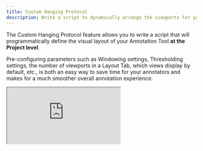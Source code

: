 ```yaml
---
title: Custom Hanging Protocol
description: Write a script to dynamically arrange the viewports for your project
---
```


The Custom Hanging Protocol feature allows you to write a script that will programmatically define the visual layout of your Annotation Tool **at the Project level**.&#x20;

Pre-configuring parameters such as Windowing settings, Thresholding settings, the number of viewports in a Layout Tab, which views display by default, etc., is both an easy way to save time for your annotators and makes for a much smoother overall annotation experience.

<Frame caption="">
  <iframe className="w-full aspect-video" src="https://www.loom.com/embed/a5b5255cd1954bd590849a8e939c9b5f" alt="" />
</Frame>

This guide provides an overview of the available functions and types to help you effectively manage these settings. At present, you can control the following:&#x20;

*   The dimensions of a Layout Tab (`setDimensions`):

    * **REQUIRED:** the number of columns in a Layout Tab (`numColumns`)
    * **REQUIRED:** the number of rows in a Layout Tab (`numRows`)


*   The contents of each viewport in a Layout Tab (`setViews`):

    * **REQUIRED:** an array describing each viewport's content (`views`)
    * **REQUIRED:** Which series to show (`seriesIndex`)
    * **REQUIRED:** Which way to view the series (`plane`)
    * Flip the view horizontally (`flippedHorizontally`)
    * Flip the view vertically (`flippedVertically`)
    * Activate Intellisync (`synchronized`)
    * Maximize a single viewport in a Layout Tab (`expanded`)


*   The default Windowing setting for each Series (`setWindowing`):

    * **REQUIRED:** the number of the Series (`seriesIndex`)
    * **REQUIRED:** the desired Windowing Level (`level`)
    * **REQUIRED:** the desired Windowing Width (`width`)


*   The default Thresholding setting for each Series (`setThresholding`):

    * **REQUIRED:** the number of the Series (`seriesIndex`)
    * **REQUIRED:** the lower limit of the Thresholding range (`min`)
    * **REQUIRED:** the upper limit of the Thresholding range (`max`)


* Create and configure a new Layout Tab in your Task (`nextTab`)\

* Disable certain viewports (`disableViewType`)

<Note>
The Custom Hanging Protocol script takes the available Series for a particular Task as input and returns the layout dimensions and list of views to display.
</Note>

## Custom Hanging Protocol Format Reference

```typescript
function setViews(views: View[]) {
 //...
}
function setDimensions(numColumns: number, numRows: number) {
 // ...
}
function setWindowing(seriesIndex: number, level: number, width: number){
 // ...
}
function setThresholding(seriesIndex: number, min: number, max: number) {
 // ...
}

function nextTab()

function disableViewType(seriesIndex: number, typeName: 'AXIAL' | 'SAGITTAL' | 'CORONAL' | '3D' | 'MIP') { }


// this function has been replaced by the Tool Settings page of Project Settings
function setSegmentationSettings(
  [  
    { 
      toolName: ToolOptions; 
      enabled: boolean;
      modes?: ToolModes[];
      defaultMode?: ToolModes;
      defaultTool?: boolean;
    }
  ]
);

// When a user uploads a Task and enables Hanging Protocols, 
// the hangingProtocol() function takes Series[] and the following parameters as input
interface Series {
  seriesIndex: number;
  is2DImage: boolean;
  isVideo: boolean;
  numFrames: number;
  name: string; // User defined name if available, else "A", "B", ...
  imagingAxis: 'AXIAL' | 'SAGITTAL' | 'CORONAL';
}

interface View {
  plane: 'AXIAL' | 'SAGITTAL' | 'CORONAL' | '3D' | 'MIP';
  seriesIndex: number;
  flippedHorizontally?: boolean;
  flippedVertically?: boolean;
  synchronized?: boolean;
  expanded?: boolean; // Only applicable to a single view in a given Layout Tab
}
```

## Examples

### Default Script

This default script uses some defined macros to make setting the view easier.&#x20;

```typescript
function hangingProtocol(allSeries: Series[]) {
  // This is the default layout script
  if (allSeries.length > 1) {
    setMultiSeries();
  } else if (allSeries[0].is2DImage) {
    setSingleView();
  } else {
    setMPR();
  }
}
```

***

### Set Single View

```javascript
function setSingleView(seriesIndex=0) {
  setDimensions(1,1);
  setViews([
    {
      plane: allSeries[seriesIndex].imagingAxis,
      seriesIndex: seriesIndex,
    }
  ]);
}
```

***

### Set Multi-Series Layout

This script sets each Series as a single viewport that is viewed on the imaging axis.

```javascript
function setMultiSeries() {
  function singleSeries(series_, index) {
    return {
      plane: series_.imagingAxis,
      seriesIndex: index,
    };
  }
  let views = allSeries.map(singleSeries);

  setViews(views.slice(0,9));
}
```

***

### Set Multi-Planar Reconstruction

```javascript
function setMPR(seriesIndex=0) {
  let targetSeries = allSeries[seriesIndex];
  setDimensions(2,2);
  setViews([
    {
      plane: 'SAGITTAL',
      seriesIndex: seriesIndex,
      expanded: targetSeries.imagingAxis === 'SAGITTAL',
    },
    {
      plane: 'CORONAL',
      seriesIndex: seriesIndex,
      expanded: targetSeries.imagingAxis === 'CORONAL',
    },
    {
      plane: 'AXIAL',
      seriesIndex: seriesIndex,
      expanded: targetSeries.imagingAxis === 'AXIAL',
    },
    {
      plane: '3D',
      seriesIndex: seriesIndex,
    }
  ]);
}
```

***

### Set and Configure Multiple Layout Tabs

The following script creates 2 Layout Tabs, each containing 2 Series.

```javascript
if (allSeries.length === 4) { // executes when there are 4 total Series in a Task
   setDimensions(2, 1); // set 2x1 layout for Layout Tab 1
   setViews( // adding the first and second image/volume to Layout Tab 1
   [ 
      {
         seriesIndex: 0,
         plane: 'SAGITTAL'
      }, 
      {
         seriesIndex: 1,
         plane: 'SAGITTAL'
      }
   ]
);
   nextTab(); // create and configure Layout Tab 2
   setDimensions(2, 1); // set 2x1 layout for Layout Tab 2
   setViews( // add third and fourth image/volume to Layout Tab 2
   [ 
      {
         seriesIndex: 2,
         plane: 'SAGITTAL'
      }, 
      {
         seriesIndex: 3,
         plane: 'SAGITTAL'
      }
   ]
 )
```

***

### Disable a Specific Viewport

The following script will disable all 3D viewports in the RedBrick Annotation Tool.

```javascript
allSeries.forEach((series) => {
    disableViewType(series.seriesIndex, '3D');
    }
)
```

***

### Synchronize Views

Hanging protocols can be used along side [intellisync](../../annotation-and-viewer/viewer-basics/intellisync "mention")for ease of use when annotating scans in a study.&#x20;

For example, let's assume that we have uploaded a single Task containing 4 Series from an MRI study: T1, T1CE, T2, and Flair weighted MR scans.

After we enable Hanging Protocols, the `hangingProtocol()` function will take the 4 Series as an input and parse them in the following way:

```javascript
[
    {
        seriesIndex: 0,
        is2DImage: false,
        isVideo: false,
        numFrames: 1,
        name: 'T1',
        imagingAxis: 'SAGITTAL',    
    },
    {
        seriesIndex: 1,
        is2DImage: false,
        isVideo: false,
        numFrames: 1,
        name: 'T2',
        imagingAxis: 'SAGITTAL',    
    },
    {
        seriesIndex: 2,
        is2DImage: false,
        isVideo: false,
        numFrames: 1,
        name: 'T1CE',
        imagingAxis: 'SAGITTAL',    
    },
    {
        seriesIndex: 3,
        is2DImage: false,
        isVideo: false,
        numFrames: 1,
        name: 'Flair',
        imagingAxis: 'SAGITTAL',    
    },
]
```

We can then use the information that has been parsed by the `hangingProtocol()` function to generate a script that sorts our views, displays the imaging axis and activates Intellisync.

```javascript
// sort series by Name
let priorities = ['t1', 't1ce', 't2', 'flair'];
allSeries.sort((a, b)=>priorities.indexOf(a.name.toLowerCase()) - priorities.indexOf(b.name.toLowerCase()));

// display Series along the imaging axis
let imagingAxis = allSeries[0].imagingAxis;

// filter out views that were imaged in a different axis
let eligibleSeries = allSeries.filter((series) => series.imagingAxis === imagingAxis);

// Configure viewports
setViews(eligibleSeries.map((series) => {
  return {
    seriesIndex: series.seriesIndex,
    plane: series.imagingAxis,
    synchronized: true,
  };
}));
```
